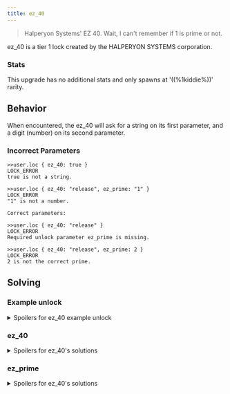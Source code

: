```yaml
---
title: ez_40
---
```


> Halperyon Systems' EZ 40. Wait, I can't remember if 1 is prime or not.

ez_40 is a tier 1 lock created by the HALPERYON SYSTEMS corporation.

### Stats

This upgrade has no additional stats and only spawns at '((%1kiddie%))' rarity.

## Behavior

When encountered, the ez_40 will ask for a string on its first parameter, and a digit (number) on its second parameter.

### Incorrect Parameters

```
>>user.loc { ez_40: true }
LOCK_ERROR
true is not a string.

>>user.loc { ez_40: "release", ez_prime: "1" }
LOCK_ERROR
"1" is not a number.

Correct parameters:

>>user.loc { ez_40: "release" }
LOCK_ERROR
Required unlock parameter ez_prime is missing.

>>user.loc { ez_40: "release", ez_prime: 2 }
LOCK_ERROR
2 is not the correct prime.
```

## Solving

### Example unlock

<details>
  <summary>Spoilers for ez_40 example unlock</summary>

```
>>user.loc { ez_40: "release", ez_prime: 43 }
WARNING: BINMAT security shell inactive. Intelligent defense system offline.
LOCK_UNLOCKED
System <user> breached.
Connection terminated.
```

</details>

### ez_40

<details>
  <summary>Spoilers for ez_40's solutions</summary>

Possible strings for first parameter: "open", "unlock", "release"

</details>

### ez_prime

<details>
  <summary>Spoilers for ez_40's solutions</summary>

Possible digits for second parameter: 2, 3, 5, 7, 11, 13, 17, 19, 23, 29, 31, 37, 41, 43, 47, 53,
59, 61, 67, 71, 73, 79, 83, 89, 97

</details>
